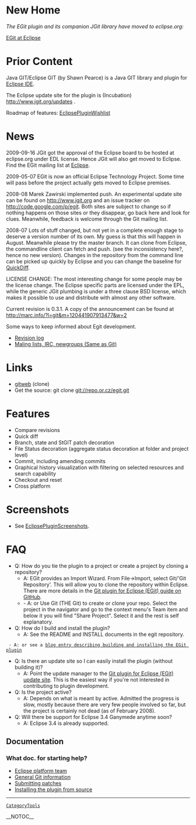 = New Home =

<i>The EGit plugin and its companion JGit library have moved to eclipse.org:</i>

[[http://www.eclipse.org/egit/|EGit at Eclipse]]

= Prior Content =

{{attachment:egit2_med.png}}

Java GIT/Eclipse GIT (by Shawn Pearce) is a Java GIT library and plugin for [[http://www.eclipse.org/|Eclipse IDE]].

The Eclipse update site for the plugin is (Incubation) http://www.jgit.org/updates .

Roadmap of features: [[EclipsePluginWishlist]]

= News =

2009-09-16 JGit got the approval of the Eclipse board to be hosted at eclipse.org under EDL license.
Hence JGit will also get moved to Eclipse. Find the EGit mailing list at [[http://dev.eclipse.org/mhonarc/lists/egit-dev/|Eclipse]].

2009-05-07 EGit is now an official Eclipse Technology Project. Some time will pass
before the project actually gets moved to Eclipse premises.

2008-08 Marek Zawirski implemented push. An experimental update site can be found
on [[http://www.jgit.org]] and an issue tracker on [[http://code.google.com/p/egit]]. Both
sites are subject to change so if nothing happens on those sites or they disappear, go
back here and look for clues. Meanwhile, feedback is welcome through the Git mailing list.

2008-07 Lots of stuff changed, but not yet in a complete enough stage to deserve a version
number of its own. My guess is that this will happen in August. Meanwhile please
try the master branch. It can clone from Eclipse, the commandline client can fetch
and push. (see the inconsistency here?, hence no new version). Changes in the repository
from the command line can be picked up quickly by Eclipse and you can change the baseline
for [[QuickDiff]].

LICENSE CHANGE:
The most interesting change for some people may be the license change. The Eclipse specific
parts are licensed under the EPL, while the generic JGit plumbing is under a three clause BSD
license, which makes it possible to use and distribute with almost any other software.

Current revision is 0.3.1. A copy of the announcement can be found at http://marc.info/?l=git&m=120441907913477&w=2

Some ways to keep informed about Egit development.

* [[http://repo.or.cz/w/egit.git?a=log|Revision log]]
* [[http://git.or.cz/gitwiki/GitCommunity|Maling lists, IRC, newgroups (Same as Git)]]
= Links =
* [[http://repo.or.cz/w/egit.git|gitweb]] (clone)
* Get the source: git clone git://repo.or.cz/egit.git
= Features =
* Compare revisions
* Quick diff
* Branch, state and StGIT patch decoration
* File Status decoration (aggregate status decoration at folder and project level)
* Commit, including amending commits
* Graphical history visualization with filtering on selected resources and search capability
* Checkout and reset
* Cross platform

= Screenshots =
* See [[EclipsePluginScreenshots]].
= FAQ =
* Q: How do you tie the plugin to a project or create a project by cloning a repository?
** A: EGit provides an Import Wizard.  From File->Import, select Git/'Git Repository'.  This will allow you to clone the repository within Eclipse.  There are more details in the [[http://github.com/guides/using-the-egit-eclipse-plugin-with-github|Git plugin for Eclipse (EGit) guide on GitHub]].
** - A: or Use Git (THE Git) to create or clone your repo. Select the project in the navigator and go to the context menu's Team item and below it you will find "Share Project". Select it and the rest is self explanatory.
* Q: How do I build and install the plugin?
** A: See the README and INSTALL documents in the egit repository.
  - A: or see a [[http://cho.hapgoods.com/wordpress/?p=159|blog entry describing building and installing the EGit plugin]]
* Q: Is there an update site so I can easily install the plugin (without building it)?
** A: Point the update manager to the [[http://www.jgit.org/updates|Git plugin for Eclipse (EGit) update site]]. This is the easiest way if you're not interested in contributing to plugin development.
* Q: Is the project active?
** A: Depends on what is meant by active. Admitted the progress is slow, mostly because there are very few people involved so far, but the project is certainly not dead (as of February 2008).
* Q: Will there be support for Eclipse 3.4 Ganymede anytime soon?
** A: Eclipse 3.4 is already supported.

== Documentation ==
=== What doc. for starting help? ===
* [[http://www.eclipse.org/eclipse/platform-team/|Eclipse platform team]]
* [[http://git.or.cz/gitwiki|General Git information]]
* [[http://repo.or.cz/w/egit.git?a=blob_plain;f=SUBMITTING_PATCHES;hb=HEAD|Submitting patches]]
* [[http://repo.or.cz/w/egit.git?a=blob_plain;f=EGIT_INSTALL;hb=HEAD|Installing the plugin from source]]
----
 [[CategoryTools]]

__NOTOC__